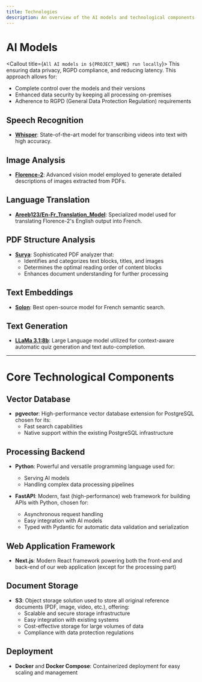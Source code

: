 ```yaml
---
title: Technologies
description: An overview of the AI models and technological components used in our project
---
```



# AI Models

<Callout title={`All AI models in ${PROJECT_NAME} run locally`}>
This ensuring data privacy, RGPD compliance, and reducing latency. This approach allows for:
- Complete control over the models and their versions
- Enhanced data security by keeping all processing on-premises
- Adherence to RGPD (General Data Protection Regulation) requirements
</Callout>


## Speech Recognition
- **[Whisper](https://github.com/openai/whisper)**: State-of-the-art model for transcribing videos into text with high accuracy.

## Image Analysis
- **[Florence-2](https://huggingface.co/microsoft/Florence-2-large-ft)**: Advanced vision model employed to generate detailed descriptions of images extracted from PDFs.

## Language Translation
- **[Areeb123/En-Fr_Translation_Model](https://huggingface.co/Areeb123/En-Fr_Translation_Model)**: Specialized model used for translating Florence-2's English output into French.

## PDF Structure Analysis
- **[Surya](https://github.com/VikParuchuri/surya)**: Sophisticated PDF analyzer that:
  - Identifies and categorizes text blocks, titles, and images
  - Determines the optimal reading order of content blocks
  - Enhances document understanding for further processing

## Text Embeddings
- **[Solon](https://huggingface.co/OrdalieTech/Solon-embeddings-base-0.1)**: Best open-source model for French semantic search.

## Text Generation
- **[LLaMa 3.1:8b](https://huggingface.co/meta-llama/Llama-3.1-8B)**: Large Language model utilized for context-aware automatic quiz generation and text auto-completion.

---

# Core Technological Components

## Vector Database
- **pgvector**: High-performance vector database extension for PostgreSQL chosen for its:
  - Fast search capabilities
  - Native support within the existing PostgreSQL infrastructure

## Processing Backend
- **Python**: Powerful and versatile programming language used for:
  - Serving AI models
  - Handling complex data processing pipelines

- **FastAPI**: Modern, fast (high-performance) web framework for building APIs with Python, chosen for:
  - Asynchronous request handling
  - Easy integration with AI models
  - Typed with Pydantic for automatic data validation and serialization

## Web Application Framework
- **Next.js**: Modern React framework powering both the front-end and back-end of our web application (except for the processing part)

## Document Storage
- **S3**: Object storage solution used to store all original reference documents (PDF, image, video, etc.), offering:
  - Scalable and secure storage infrastructure
  - Easy integration with existing systems
  - Cost-effective storage for large volumes of data
  - Compliance with data protection regulations


## Deployment
- **Docker** and **Docker Compose**: Containerized deployment for easy scaling and management
